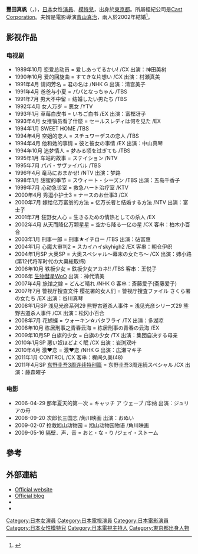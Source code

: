 {{艺人
|姓名=豐田真帆
|外文名=とよた 真帆
|外文=日语
|类型=女演员
|国籍={{JPN}}
|出生日期={{birth date and age|1967|7|6}}
|出生地点={{JPN}}[[东京都|东京都]]
|配偶={{marriage|[[青山真治|青山真治]]|2002|2022|end=w}}
|经纪公司=Cast Corporation
}}
'''豐田真帆'''（{{jpn|j=とよた 真帆|hg=とよた まほ|rm=Toyata Maho}}，{{bd|1967年|7月6日|||Toyota Maho}}），[[日本|日本]]女性[[演員|演員]]、[[模特兒|模特兒]]，出身於[[東京都|東京都]]。所屬經紀公司是[[Cast_Corporation|Cast Corporation]]。夫婿是電影導演[[青山真治|青山真治]]，兩人於2002年結婚<ref>{{cite web|url=http://culture360.asef.org/magazine/aoyama-shinji-paris-jeu-de-paume-retrospective-novembre-december-2008|title=Aoyama Shinji In Paris (At Jeu De Paume) - from film - Culture360|last=Hoyos|first=Maria Ollora|date=29 March 2009|website=|publisher=Film.culture360.org|access-date=}}</ref>。

==影视作品==
===电视剧===
*1989年10月 恋爱总动员 = 爱しあってるかい! /CX  出演：神田美树 
*1990年10月 爱的回旋曲 = すてきな片想い /CX  出演：村瀬真美 
*1991年4月 请问芳名 = 君の名は /NHK G  出演：清宫美子 
*1991年4月 爸爸与小夏 = パパとなっちゃん /TBS  
*1991年7月 男大不中留 = 结婚したい男たち /TBS  
*1992年4月 女人万岁 = 悪女 /YTV   
*1993年1月 草莓白皮书 = いちご白书 /EX  出演：富樫冴子 
*1993年4月 女推销员看了什麼 = セールスレディは何を见た /EX   
*1994年1月 SWEET HOME /TBS   
*1994年4月 空姐的恋人 = スチュワーデスの恋人 /TBS   
*1994年4月 他和她的事情 = 彼と彼女の事情 /EX  出演：中山真琴 
*1994年10月 追梦情人 = 梦みる顷を过ぎても /TBS  
*1995年1月 车站的故事 = ステイション /NTV   
*1995年7月 パパ・サヴァイバル /TBS   
*1996年4月 竜马におまかせ! /NTV  出演：梦路 
*1998年1月 甜蜜的季节 = スウィート・シーズン /TBS  出演：五岛千香子 
*1999年7月 心动急诊室 = 救急ハート治疗室 /KTV   
*2000年4月 秀逗小护士3 = ナースのお仕事3 /CX   
*2000年7月 嫁给亿万富翁的方法 = 亿万长者と结婚する方法 /NTV  出演：富士子 
*2001年7月 狂野女人心 = 生きるための情热としての杀人 /EX   
*2002年4月 从天而降亿万颗星星 = 空から降る一亿の星 /CX  客串：柏木小百合 
*2003年1月 刑事一郎 = 刑事★イチロー /TBS  出演：砧富惠 
*2004年1月 心魔大审判2 = スカイハイskyhigh2 /EX  客串：朝仓伊织 
*2004年1月SP 大奥SP = 大奥スペシャル～幕末の女たち～ /CX  出演：姉小路(第12代将军时代の大奥総取缔) 
*2006年10月 铁板少女 = 鉄板少女アカネ!! /TBS  客串：王悦子 
*2006年     [[生物彗星WoO|生物彗星WoO]] 出演：神代清美 
*2007年4月 旅馆之嫁 = どんど晴れ /NHK G  客串：斎藤爱子(斋藤爱子) 
*2007年7月 警视厅搜查文件 樱花署的女人们 = 警视庁捜査ファイル さくら署の女たち /EX  出演：谷川真琴 
*2008年1月SP 浅见光彦系列29 熊野古道杀人事件 = 浅见光彦シリーズ29 熊野古道杀人事件 /CX  出演：松冈小百合 
*2008年7月 花蝴蝶 = ウォーキン☆バタフライ /TX  出演：多湖凉 
*2008年10月 栋居刑事之青春云海 = 栋居刑事の青春の云海 /EX   
*2009年10月SP 白旗的少女 = 白旗の少女 /TX  出演：集団自决する母亲 
*2010年1月SP 悪い奴ほどよく眠 /CX  出演：岩渕双叶 
*2010年4月 激♥恋 = 激♥恋 /NHK G  出演：広瀬マキ子 
*2011年1月 CONTROL /CX  客串：梶间久美(48) 
*2011年4月SP [[回廊亭杀人事件|东野圭吾3周连续特别篇]] = 东野圭吾3周连続スペシャル /CX  出演：藤森曜子

===电影===
*2006-04-29 那年夏天的第一次 = キャッチ ア ウェーブ /华纳  出演：ジュリアの母 
*2008-09-20 次郎长三国志 /角川映画  出演：おぬい 
*2009-02-07 抢救旭山动物园 = 旭山动物园物语 /角川映画   
*2009-05-16 隔壁．声．音 = おと・な・り /ジェイ・ストーム

== 參考 ==
{{reflist}}

== 外部連結 ==
* [https://web.archive.org/web/20130317024310/http://www.cast-may.com/contents/cast_6.html Official website]
* [http://ameblo.jp/maho-toyota/ Official blog]
* {{IMDb name|0990047}}
* {{jmdb name|0446090}}

{{Authority control}}
{{DEFAULTSORT:Toyota Maho}}
[[Category:日本女演員|Category:日本女演員]]
[[Category:日本電視演員|Category:日本電視演員]]
[[Category:日本電影演員|Category:日本電影演員]]
[[Category:日本女性模特兒|Category:日本女性模特兒]]
[[Category:日本電視主持人|Category:日本電視主持人]]
[[Category:東京都出身人物|Category:東京都出身人物]]